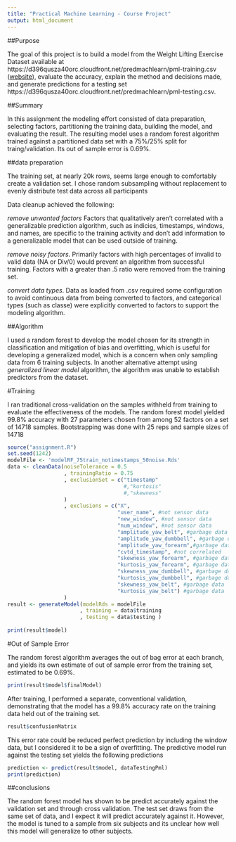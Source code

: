 ```yaml
---
title: "Practical Machine Learning - Course Project"
output: html_document
---
```



##Purpose

The goal of this project is to build a model from the Weight Lifting Exercise Dataset available at https://d396qusza40orc.cloudfront.net/predmachlearn/pml-training.csv ([website](http://groupware.les.inf.puc-rio.br/har )), evaluate the accuracy, explain the method and decisions made, and generate predictions for a testing set https://d396qusza40orc.cloudfront.net/predmachlearn/pml-testing.csv.

##Summary

In this assignment the modeling effort consisted of data preparation, selecting factors, partitioning the training data, building the model, and evaluating the result. The resulting model uses a random forest algorithm trained against a partitioned data set with a 75%/25% split for traing/validation. Its out of sample error is 0.69%.

##data preparation

The training set, at nearly 20k rows, seems large enough to comfortably create a validation set. I chose random subsampling without replacement to evenly distribute test data across all participants

Data cleanup achieved the following:

*remove unwanted factors* Factors that qualitatively aren't correlated with a generalizable prediction algorithm, such as indicies, timestamps, windows, and names, are specific to the training activity and don't add information to a generalizable model that can be used outside of training.

*remove noisy factors*. Primarily factors with high percentages of invalid to valid data (NA or Div/0) would prevent an algorithm from successful training. Factors with a greater than .5 ratio were removed from the training set.

*convert data types*. Data as loaded from .csv required some configuration to avoid continuous data from being converted to factors, and categorical types (such as classe) were explicitly converted to factors to support the modeling algorithm.


##Algorithm 

I used a random forest to develop the model chosen for its strength in classification and mitigation of bias and overfitting, which is useful for developing a generalized model, which is a concern when only sampling data from 6 training subjects. In another alternative attempt using _generalized linear model_ algorithm, the algorithm was unable to establish predictors from the dataset.

#Training

I ran traditional cross-validation on the samples withheld from training to evaluate the effectiveness of the models. The random forest model yielded 99.8% accuracy with 27 parameters chosen from among 52 factors on a set of 14718 samples. Bootstrapping was done with 25 reps and sample sizes of 14718

```r
source("assignment.R")
set.seed(1242)
modelFile <- 'modelRF_75train_notimestamps_50noise.Rds'
data <- cleanData(noiseTolerance = 0.5
                  , trainingRatio = 0.75
                  , exclusionSet = c("timestamp"
                                     #,"kurtosis"
                                     #,"skewness" 
                  )
                  , exclusions = c("X", 
                                   "user_name", #not sensor data
                                   "new_window", #not sensor data
                                   "num_window", #not sensor data
                                   "amplitude_yaw_belt", #garbage data
                                   "amplitude_yaw_dumbbell", #garbage data
                                   "amplitude_yaw_forearm",#garbage data
                                   "cvtd_timestamp", #not correlated
                                   "skewness_yaw_forearm", #garbage data
                                   "kurtosis_yaw_forearm", #garbage data
                                   "skewness_yaw_dumbbell", #garbage data
                                   "kurtosis_yaw_dumbbell", #garbage data
                                   "skewness_yaw_belt", #garbage data
                                   "kurtosis_yaw_belt") #garbage data
                  )
result <- generateModel(modelRds = modelFile
                       , training = data$training
                       , testing = data$testing )
                       
print(result$model)
```

#Out of Sample Error

The random forest algorithm averages the out of bag error at each branch, and yields its own estimate of out of sample error from the training set, estimated to be 0.69%.

```r
print(result$model$finalModel)
```


After training, I performed a separate, conventional validation, demonstrating that the model has a 99.8% accuracy rate on the training data held out of the training set. 

```r
result$confusionMatrix
```

This error rate could be reduced perfect prediction by including the window data, but I considered it to be a sign of overfitting. The predictive model run against the testing set yields the following predictions

```r
prediction <- predict(result$model, dataTestingPml)
print(prediction)
```

##conclusions

The random forest model has shown to be predict accurately against the validation set and through cross validation. The test set draws from the same set of data, and I expect it will predict accurately against it. However, the model is tuned to a sample from six subjects and its unclear how well this model will generalize to other subjects.


